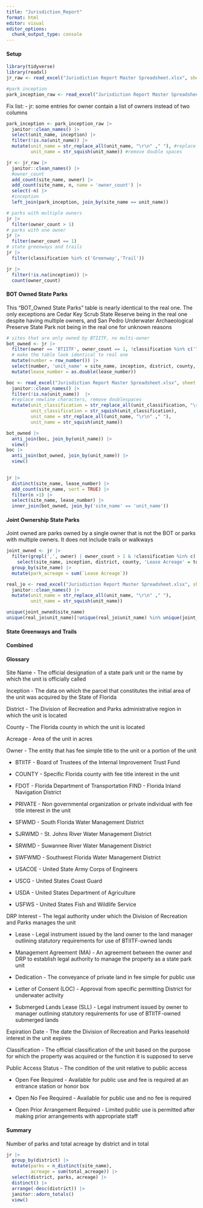 ```yaml
---
title: "Jurisdiction_Report"
format: html
editor: visual
editor_options: 
  chunk_output_type: console
---
```

#### Setup
```r
library(tidyverse)
library(readxl)
jr_raw <- read_excel("Jurisdiction Report Master Spreadsheet.xlsx", sheet = 1, range = 'A1:O222')

#park inception
park_inception_raw <- read_excel("Jurisdiction Report Master Spreadsheet.xlsx", sheet = 5) 

```

Fix list: - jr: some entries for owner contain a list of owners instead of two columns

```r
park_inception <- park_inception_raw |>
  janitor::clean_names() |>
  select(unit_name, inception) |>
  filter(!is.na(unit_name)) |>
  mutate(unit_name = str_replace_all(unit_name, "\r\n" ," "), #replace newline characters
         unit_name = str_squish(unit_name)) #remove double spaces

jr <- jr_raw |>
  janitor::clean_names() |>
  #owner_count 
  add_count(site_name, owner) |>
  add_count(site_name, n, name = 'owner_count') |>
  select(-n) |>
  #inception
  left_join(park_inception, join_by(site_name == unit_name))

```

```r
# parks with multiple owners
jr |>
  filter(owner_count > 1)
# parks with one owner
jr |>
  filter(owner_count == 1)
# state greenways and trails
jr |>
  filter(classification %in% c('Greenway','Trail'))
```

```r
jr |>
  filter(!is.na(inception)) |>
  count(owner_count)
```

#### BOT Owned State Parks

This "BOT_Owned State Parks" table is nearly identical to the real one. The only exceptions are Cedar Key Scrub State Reserve being in the real one despite having multiple owners, and San Pedro Underwater Archaeological Preserve State Park not being in the real one for unknown reasons

```r
# sites that are only owned by BTIITF, no multi-owner
bot_owned <- jr |>
  filter(owner == 'BTIITF', owner_count == 1, !classification %in% c('Trail', 'Greenway')) |>
  # make the table look identical to real one
  mutate(number = row_number()) |>
  select(number, 'unit_name' = site_name, inception, district, county, 'acreage' = total_acreage, owner, drp_interest, lease_number, expiration_date, 'unit_calssification' = classification, public_access_status)|>
  mutate(lease_number = as.double(lease_number))
```

```r
boc <- read_excel("Jurisdiction Report Master Spreadsheet.xlsx", sheet = 2) |>
  janitor::clean_names() |>
  filter(!is.na(unit_name))  |>
  #replace newline characters, remove doublespaces
  mutate(unit_classification = str_replace_all(unit_classification, "\r\n" ," "), 
         unit_classification = str_squish(unit_classification),
         unit_name = str_replace_all(unit_name, "\r\n" ," "), 
         unit_name = str_squish(unit_name))

bot_owned |>
  anti_join(boc, join_by(unit_name)) |>
  view()
boc |>
  anti_join(bot_owned, join_by(unit_name)) |>
  view()
  

jr |>
  distinct(site_name, lease_number) |>
  add_count(site_name, sort = TRUE) |>
  filter(n >1) |>
  select(site_name, lease_number) |>
  inner_join(bot_owned, join_by('site_name' == 'unit_name'))
```

#### Joint Ownership State Parks

Joint owned are parks owned by a single owner that is not the BOT or parks with multiple owners. It does not include trails or walkways

```r
joint_owned <- jr |>
  filter(grepl(',', owner) | owner_count > 1 & !classification %in% c('Trail', 'Walkway')) |>
    select(site_name, inception, district, county, 'Lease Acreage' = total_acreage, owner, drp_interest, lease_number, expiration_date, classification, public_access_status) |>
  group_by(site_name) |>
  mutate(park_acreage = sum(`Lease Acreage`))
```

```r
real_jo <- read_excel("Jurisdiction Report Master Spreadsheet.xlsx", sheet = 3) |>
  janitor::clean_names() |>
  mutate(unit_name = str_replace_all(unit_name, "\r\n" ," "), 
         unit_name = str_squish(unit_name))

unique(joint_owned$site_name)
unique(real_jo$unit_name)[!unique(real_jo$unit_name) %in% unique(joint_owned$site_name)]

```

#### State Greenways and Trails

#### Combined

#### Glossary

Site Name - The official designation of a state park unit or the name by which the unit is officially called

Inception - The data on which the parcel that constitutes the initial area of the unit was acquired by the State of Florida

District - The Division of Recreation and Parks administrative region in which the unit is located

County - The Florida county in which the unit is located

Acreage - Area of the unit in acres

Owner - The entity that has fee simple title to the unit or a portion of the unit

-   BTIITF - Board of Trustees of the Internal Improvement Trust Fund

-   COUNTY - Specific Florida county with fee title interest in the unit

-   FDOT - Florida Department of Transportation FIND - Florida Inland Navigation District

-   PRIVATE - Non governmental organization or private individual with fee title interest in the unit

-   SFWMD - South Florida Water Management District

-   SJRWMD - St. Johns River Water Management District

-   SRWMD - Suwannee River Water Management District

-   SWFWMD - Southwest Florida Water Management District

-   USACOE - United State Army Corps of Engineers

-   USCG - United States Coast Guard

-   USDA - United States Department of Agriculture

-   USFWS - United States Fish and Wildlife Service

DRP Interest - The legal authority under which the Division of Recreation and Parks manages the unit

-   Lease - Legal instrument issued by the land owner to the land manager outlining statutory requirements for use of BTIITF-owned lands

-   Management Agreement (MA) - An agreement between the owner and DRP to establish legal authority to manage the property as a state park unit

-   Dedication - The conveyance of private land in fee simple for public use

-   Letter of Consent (LOC) - Approval from specific permitting District for underwater activity

-   Submerged Lands Lease (SLL) - Legal instrument issued by owner to manager outlining statutory requirements for use of BTIITF-owned submerged lands

Expiration Date - The date the Division of Recreation and Parks leasehold interest in the unit expires

Classification - The official classification of the unit based on the purpose for which the property was acquired or the function it is supposed to serve

Public Access Status - The condition of the unit relative to public access

-   Open Fee Required - Available for public use and fee is required at an entrance station or honor box

-   Open No Fee Required - Available for public use and no fee is required

-   Open Prior Arrangement Required - Limited public use is permitted after making prior arrangements with appropriate staff

#### Summary
Number of parks and total acreage by district and in total
```r
jr |>
  group_by(district) |>
  mutate(parks = n_distinct(site_name),
         acreage = sum(total_acreage)) |>
  select(district, parks, acreage) |>
  distinct() |>
  arrange(-desc(district)) |>
  janitor::adorn_totals()
  view()
```


